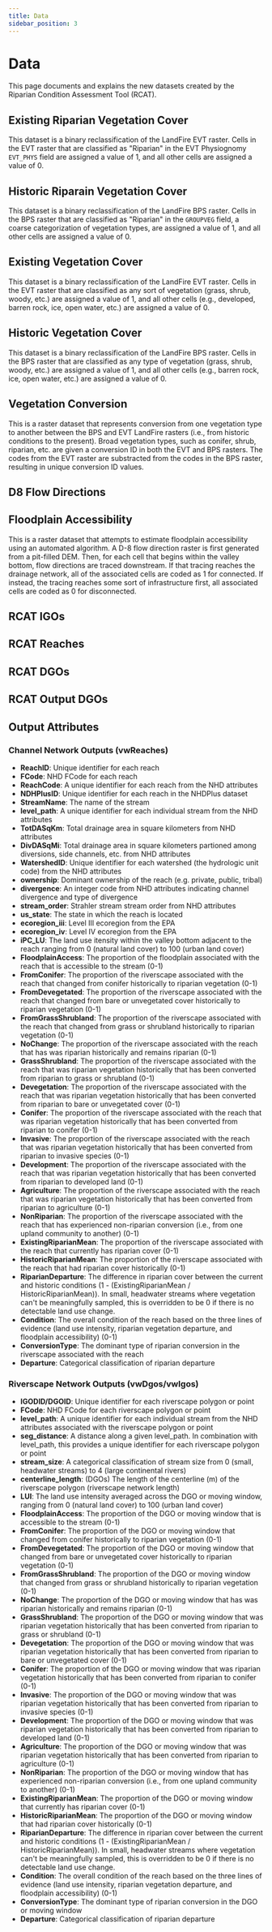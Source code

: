 ```yaml
---
title: Data
sidebar_position: 3
---
```


# Data

This page documents and explains the new datasets created by the Riparian Condition Assessment Tool (RCAT).

<h2><a name="EXRIPARIAN">Existing Riparian Vegetation Cover</a></h2>

This dataset is a binary reclassification of the LandFire EVT raster. Cells in the EVT raster that are 
classified as "Riparian" in the EVT Physiognomy `EVT_PHYS` field are assigned a value of 1, and all
other cells are assigned a value of 0.

<h2><a name="HISTRIPARIAN">Historic Riparain Vegetation Cover</a></h2>

This dataset is a binary reclassification of the LandFire BPS raster. Cells in the BPS raster that are 
classified as "Riparian" in the `GROUPVEG` field, a coarse categorization of vegetation types, are 
assigned a value of 1, and all other cells are assigned a value of 0.

<h2><a name="EXVEGETATED">Existing Vegetation Cover</a></h2>

This dataset is a binary reclassification of the LandFire EVT raster. Cells in the EVT raster that are 
classified as any sort of vegetation (grass, shrub, woody, etc.) are assigned a value of 1, and all
other cells (e.g., developed, barren rock, ice, open water, etc.) are assigned a value of 0.

<h2><a name="HISTVEGETATED">Historic Vegetation Cover</a></h2>

This dataset is a binary reclassification of the LandFire BPS raster. Cells in the BPS raster that are 
classified as any type of vegetation (grass, shrub, woody, etc.) are assigned a value of 1, and all
other cells (e.g., barren rock, ice, open water, etc.) are assigned a value of 0.

<h2><a name="CONVERSION">Vegetation Conversion</a></h2>

This is a raster dataset that represents conversion from one vegetation type to another between the BPS
and EVT LandFire rasters (i.e., from historic conditions to the present). Broad vegetation types, such as 
conifer, shrub, riparian, etc. are given a conversion ID in both the EVT and BPS rasters. The codes from 
the EVT raster are substracted from the codes in the BPS raster, resulting in unique conversion ID values.

<h2><a name="D8FLOWDIR">D8 Flow Directions</a></h2>

<h2><a name="FPACCESS">Floodplain Accessibility</a></h2>

This is a raster dataset that attempts to estimate floodplain accessibility using an automated algorithm.
A D-8 flow direction raster is first generated from a pit-filled DEM. Then, for each cell that begins within
the valley bottom, flow directions are traced downstream. If that tracing reaches the drainage network, all 
of the associated cells are coded as 1 for connected. If instead, the tracing reaches some sort of
infrastructure first, all associated cells are coded as 0 for disconnected.



<h2><a name="RCAT_GEOM_POINTS"></a> <a name="GEOM_POINTS">RCAT IGOs</a></h2>

<h2><a name="RCAT_GEOM_LINES"></a> <a name="GEOM_LINES">RCAT Reaches</a></h2>

<h2><a name="RCAT_GEOM_DGOS"></a> <a name="GEOM_DGOS">RCAT DGOs</a></h2>

<h2><a name="RCAT_DGOS"></a> <a name="DGOS">RCAT Output DGOs</a></h2>






## Output Attributes

### Channel Network Outputs (vwReaches)

- **ReachID**: Unique identifier for each reach
- **FCode**: NHD FCode for each reach
- **ReachCode**: A unique identifier for each reach from the NHD attributes 
- **NDHPlusID**: Unique identifier for each reach in the NHDPlus dataset
- **StreamName**: The name of the stream
- **level_path**: A unique identifier for each individual stream from the NHD attributes
- **TotDASqKm**: Total drainage area in square kilometers from NHD attributes
- **DivDASqMi**: Total drainage area in square kilometers partioned among diversions, side channels, etc. from NHD attributes
- **WatershedID**: Unique identifier for each watershed (the hydrologic unit code) from the NHD attributes
- **ownership**: Dominant ownership of the reach (e.g. private, public, tribal)
- **divergence**: An integer code from NHD attributes indicating channel divergence and type of divergence
- **stream_order**: Strahler stream stream order from NHD attributes
- **us_state**: The state in which the reach is located
- **ecoregion_iii**: Level III ecoregion from the EPA
- **ecoregion_iv**: Level IV ecoregion from the EPA
- **iPC_LU**: The land use itensity within the valley bottom adjacent to the reach ranging from 0 (natural land cover) to 100 (urban land cover)
- **FloodplainAccess**: The proportion of the floodplain associated with the reach that is accessible to the stream (0-1)
- **FromConifer**: The proportion of the riverscape associated with the reach that changed from conifer historically to riparian vegetation (0-1)
- **FromDevegetated**: The proportion of the riverscape associated with the reach that changed from bare or unvegetated cover historically to riparian vegetation (0-1)
- **FromGrassShrubland**: The proportion of the riverscape associated with the reach that changed from grass or shrubland historically to riparian vegetation (0-1)
- **NoChange**: The proportion of the riverscape associated with the reach that has was riparian historically and remains riparian (0-1)
- **GrassShrubland**: The proportion of the riverscape associated with the reach that was riparian vegetation historically that has been converted from riparian to grass or shrubland (0-1)
- **Devegetation**: The proportion of the riverscape associated with the reach that was riparian vegetation historically that has been converted from riparian to bare or unvegetated cover (0-1)
- **Conifer**: The proportion of the riverscape associated with the reach that was riparian vegetation historically that has been converted from riparian to conifer (0-1)
- **Invasive**: The proportion of the riverscape associated with the reach that was riparian vegetation historically that has been converted from riparian to invasive species (0-1)
- **Development**: The proportion of the riverscape associated with the reach that was riparian vegetation historically that has been converted from riparian to developed land (0-1)
- **Agriculture**: The proportion of the riverscape associated with the reach that was riparian vegetation historically that has been converted from riparian to agriculture (0-1)
- **NonRiparian**: The proportion of the riverscape associated with the reach that has experienced non-riparian conversion (i.e., from one upland community to another) (0-1)
- **ExistingRiparianMean**: The proportion of the riverscape associated with the reach that currently has riparian cover (0-1)
- **HistoricRiparianMean**: The proportion of the riverscape associated with the reach that had riparian cover historically (0-1)
- **RiparianDeparture**: The difference in riparian cover between the current and historic conditions (1 - (ExistingRiparianMean / HistoricRiparianMean)). In small, headwater streams where vegetation can't be meaningfully sampled, this is overridden to be 0 if there is no detectable land use change.
- **Condition**: The overall condition of the reach based on the three lines of evidence (land use intensity, riparian vegetation departure, and floodplain accessibility) (0-1)
- **ConversionType**: The dominant type of riparian conversion in the riverscape associated with the reach
- **Departure**: Categorical classification of riparian departure

### Riverscape Network Outputs (vwDgos/vwIgos)

- **IGODID/DGOID**: Unique identifier for each riverscape polygon or point
- **FCode**: NHD FCode for each riverscape polygon or point
- **level_path**:  A unique identifier for each individual stream from the NHD attributes associated with the riverscape polygon or point
- **seg_distance**: A distance along a given level_path. In combination with level_path, this provides a unique identifier for each riverscape polygon or point
- **stream_size**: A categorical classification of stream size from 0 (small, headwater streams) to 4 (large continental rivers)
- **centerline_length**: (DGOs) The length of the centerline (m) of the riverscape polygon (riverscape network length)
- **LUI**: The land use intensity averaged across the DGO or moving window, ranging from 0 (natural land cover) to 100 (urban land cover)
- **FloodplainAccess**: The proportion of the DGO or moving window that is accessible to the stream (0-1)
- **FromConifer**: The proportion of the DGO or moving window that changed from conifer historically to riparian vegetation (0-1)
- **FromDevegetated**: The proportion of the DGO or moving window that changed from bare or unvegetated cover historically to riparian vegetation (0-1)
- **FromGrassShrubland**: The proportion of the DGO or moving window that changed from grass or shrubland historically to riparian vegetation (0-1)
- **NoChange**: The proportion of the DGO or moving window that has was riparian historically and remains riparian (0-1)
- **GrassShrubland**: The proportion of the DGO or moving window that was riparian vegetation historically that has been converted from riparian to grass or shrubland (0-1)
- **Devegetation**: The proportion of the DGO or moving window that was riparian vegetation historically that has been converted from riparian to bare or unvegetated cover (0-1)
- **Conifer**: The proportion of the DGO or moving window that was riparian vegetation historically that has been converted from riparian to conifer (0-1)
- **Invasive**: The proportion of the DGO or moving window that was riparian vegetation historically that has been converted from riparian to invasive species (0-1)
- **Development**: The proportion of the DGO or moving window that was riparian vegetation historically that has been converted from riparian to developed land (0-1)
- **Agriculture**: The proportion of the DGO or moving window that was riparian vegetation historically that has been converted from riparian to agriculture (0-1)
- **NonRiparian**: The proportion of the DGO or moving window that has experienced non-riparian conversion (i.e., from one upland community to another) (0-1)
- **ExistingRiparianMean**: The proportion of the DGO or moving window that currently has riparian cover (0-1)
- **HistoricRiparianMean**: The proportion of the DGO or moving window that had riparian cover historically (0-1)
- **RiparianDeparture**: The difference in riparian cover between the current and historic conditions (1 - (ExistingRiparianMean / HistoricRiparianMean)). In small, headwater streams where vegetation can't be meaningfully sampled, this is overridden to be 0 if there is no detectable land use change.
- **Condition**: The overall condition of the reach based on the three lines of evidence (land use intensity, riparian vegetation departure, and floodplain accessibility) (0-1)
- **ConversionType**: The dominant type of riparian conversion in the DGO or moving window
- **Departure**: Categorical classification of riparian departure